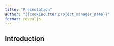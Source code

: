 ```yaml
---
title: "Presentation"
author: "{{cookiecutter.project_manager_name}}"
format: revealjs
---
```


## Introduction
